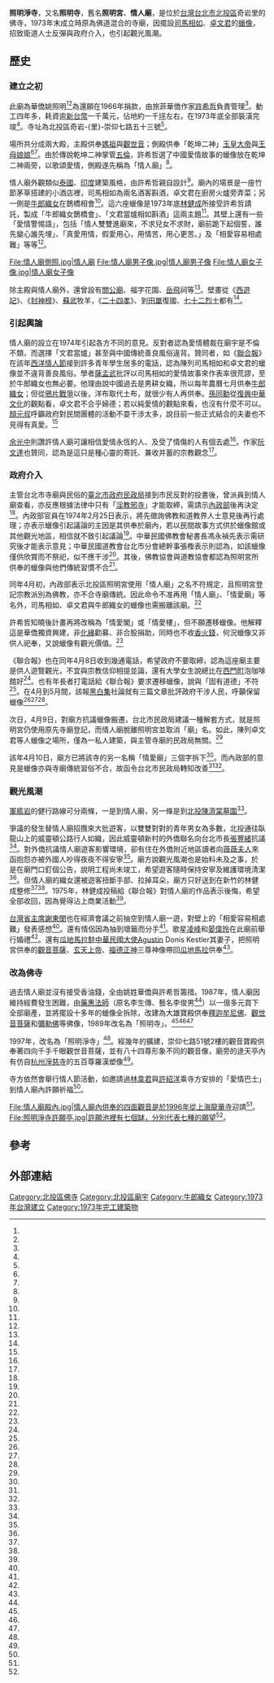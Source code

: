 
{{coord|25.131714|121.513836|display=title}}
{{東亞廟宇
| name =照明淨寺
| img =File:情人廟正面照.jpg
| img_capt = 位於照明淨寺內的情人廟。
| image_width =250px
| location = {{TWN}}[[台北市|台北市]][[北投區|北投區]]奇岩-{里}-崇仰七路53號
| god = 
| type = 
| struct = 
| open_year =1973年
| cere_date =
|}}
'''照明淨寺'''，又名'''照明寺'''，舊名'''照明宮'''、'''情人廟'''，是位於[[台灣|台灣]][[台北市|台北市]][[北投區|北投區]]奇岩里的佛寺，1973年末成立時原為佛道混合的寺廟，因擺設[[司馬相如|司馬相如]]、[[卓文君|卓文君]]的[[蠟像|蠟像]]，招致衛道人士反彈與政府介入，也引起觀光風潮。

==歷史==

===建立之初===
此廟為華僑姚照明<ref name="許麗珍"/><ref name="李大衛"/>為還願在1966年捐款，由旅菲華僑作家[[許希哲|許希哲]]負責管理<ref name="沈長祿"/>。動工四年多，耗資逾[[新台幣|新台幣]]一千萬元，佔地約一千[[坪|坪]]左右，在1973年底全部裝潢完竣<ref name="田新彬"/>。寺址為北投區奇岩-{里}-崇仰七路五十三號<ref name="李大衛"/>。

場所共分成兩大殿，主殿供奉[[媽祖|媽祖]]與[[觀世音|觀世音]]；側殿供奉「乾坤二神」[[玉皇大帝|玉皇大帝]]與[[王母娘娘|王母娘娘]]<ref name="沈長祿"/><ref name="郭淑敏3"/>。由於傳說乾坤二神掌管[[五倫|五倫]]，許希哲選了中國愛情故事的蠟像放在乾坤二神兩旁，以歌頌愛情，側殿遂先稱為「情人廟」<ref name="郭淑敏3"/>。

情人廟外觀類似[[泰國|泰國]]、[[印度|印度]]建築風格，由許希哲親自設計<ref name="郭淑敏3"/>。廟內的場景是一座竹節茅草搭建的小酒店裡，司馬相如為兩名酒客斟酒，卓文君在廚房火爐旁弄菜；另一側是[[牛郎織女|牛郎織女]]在鵲橋相會<ref name="田新彬"/>。這六座蠟像是1973年底[[林健成|林健成]]所接受許希哲請託，製成「牛郎織女鵲橋會」、「文君當爐相如斟酒」這兩主題<ref name="蠟像世界"/>。其壁上還有一些「愛情警惕語」，包括「情人雙雙進廟來，不求兒女不求財，廟前跪下起個誓，誰先變心誰先埋」、「真愛用情，假愛用心，用情苦，用心更苦。」及「相愛容易相處難」等等<ref name="郭淑敏2"/>。
<gallery>
File:情人廟側照.jpg|情人廟
File:情人廟男子像.jpg|情人廟男子像
File:情人廟女子像.jpg|情人廟女子像
</gallery>
除主殿與情人廟外，還曾設有[[關公廟|關公廟]]、福字花園、[[岳飛|岳飛]]祠等<ref name="沈長祿"/>。壁畫從《[[西遊記|西遊記]]》、《[[封神榜|封神榜]]》、[[蘇武|蘇武]]牧羊，《[[二十四孝|二十四孝]]》、到[[田單|田單]]復國、[[七十二烈士|七十二烈士]]都有<ref name="郭淑敏2"/>。

===引起輿論===
情人廟的設立在1974年引起各方不同的意見。反對者認為愛情體裁在廟宇是不倫不類，而選擇「文君當爐」甚至與中國傳統善良風俗違背。贊同者，如《[[聯合報|聯合報]]》在該年[[西洋情人節|西洋情人節]]接到許多青年學生居多的電話，認為陳列司馬相如和卓文君的蠟像並不違背善良風俗。學者[[薩孟武|薩孟武]]批評以司馬相如的愛情故事來作表率很荒謬，至於牛郎織女也無必要。他理由說中國過去是男耕女織，所以每年農曆七月供奉[[牛郎織女|牛郎織女]]；但從[[第一次鸦片战争|鴉片戰爭]]以後，洋布取代土布，就很少有人再供奉。[[孫同勳|孫同勳]]從[[中華文化復興運動|復興中華文化]]的觀點看，卓文君不合乎婦德；若以純愛情的觀點來看，也沒有什麼不可以。[[顏元叔|顏元叔]]呼籲政府對民間團體的活動不耍干涉太多，說目前一些正式結合的夫妻也不見得有真愛。<ref name="郭淑敏"/>

[[余光中|余光中]]則讚許情人廟可讓相信愛情永恆的人、及受了情傷的人有個去處<ref name="郭淑敏"/>。作家[[阮文達|阮文達]]也贊同，認為是這只是種心靈的寄託、兼收并蓄的宗教觀念<ref name="阮文達"/>。

===政府介入===
主管台北市寺廟與民俗的[[臺北市政府民政局|臺北市政府民政局]]接到市民反對的投書後，曾派員到情人廟查看，亦反應根據法律中只有「[[淫祀|淫教邪寺]]」才能取締，需請示[[中華民國內政部|內政部]]後再決定<ref name="郭淑敏3"/>。內政部官員在1974年2月25日表示，將先徵詢佛教和道教界人士意見後再行處理；亦表示蠟像引起議論的主因是其供奉於廟內，若以民間故事方式供於蠟像館或其他觀光地區，相信就不致引起議論<ref name="函請"/>。中華民國佛教會秘書長馮永禎先表示需研究後才能表示意見；中華民國道教會台北市分會總幹事張檉表示則認為，如該蠟像僅供欣賞而不祭祀，似不應干涉<ref name="教會"/>。其後，佛教協會與道教協會都認為照明宮所供奉的蠟像與他們傳統習慣不合<ref name="兩教"/>。

同年4月初，內政部表示北投區照明宮使用「情人廟」之名不符規定，且照明宮登記宗教派別為佛教，亦不合寺廟傳統。因此命令不准再用「情人廟」、「情愛廟」等名外，司馬相如、卓文君與牛郎織女的蠟像也需搬離該廟。<ref name="不符傳統"/>

許希哲知曉後計畫再將改稱為「情愛閣」或「情愛樓」，但不願遷移蠟像。他解釋這是華僑獨資興建，非[[化緣|化緣]]勸募、非合股捐助，同時也不收[[香火錢|香火錢]]，何況蠟像又非供人祀奉，又說蠟像有觀光價值。<ref name="更名"/>

《聯合報》也在同年4月8日收到幾通電話，希望政府不要取締，認為這座廟主要是供人遊覽觀光，不宜與宗教信仰相提並論，還有大學女生說總比在[[西門町|西門町]]泡咖啡館好<ref name="求情"/>。也有年長者打電話給《聯合報》要求遷移蠟像，說與「固有道德」不符<ref name="交換"/>。在4月到5月間，該報[[黑白集|黑白集]]社論就有三篇文章批評政府干涉人民，呼籲保留蠟像<ref name="黑白集1"/><ref name="黑白集2"/><ref name="黑白集3"/>。

次日，4月9日，對廟方抗議蠟像搬遷，台北市民政局建議一種解套方式，就是照明宮仍使用原先寺廟登記，而情人廟脫離照明宮並取消「廟」名。如此，陳列卓文君等人蠟像之場所，僅為一私人建築，與主管寺廟的民政局無關。<ref name="交換"/>

該年4月10日，廟方已將該寺的另一名稱「情愛廟」三個字拆下<ref name="拆招牌"/>。而內政部的意見是蠟像亦與寺廟傳統習俗不合，故函令台北市民政局轉知改善<ref name="不合"/><ref name="拆匾"/>。

===觀光風潮===
[[軍艦岩|軍艦岩]]的健行路線可分兩條，一是到情人廟，另一條是到[[北投陳濟棠墓園|北投陳濟棠墓園]]<ref name="施再滿"/>。

爭議的發生替情人廟招攬來大批遊客，以雙雙對對的青年男女為多數，北投通往臥龍山上的威靈頓公路行人如織，因此威靈頓新村的外僑聯名向台北市長[[張豐緒|張豐緒]]抗議<ref name="郭淑敏2"/>。對外僑抗議情人廟遊客影響環境，卻有住在外僑附近地區讀者向[[薇薇夫人|薇薇夫人]]來函抱怨亦被外國人吵得夜夜不得安寧<ref name="薇薇夫人"/>。廟方說觀光風潮也是始料未及之事，於是在廟門口釘個公告，說明工程尚未竣工，希望遊客隨時保持安寧及維護環境清潔<ref name="郭淑敏2"/>。但情人廟的織女還被遊客扭斷手部、拉掉耳朵，廟方只好送到在新竹的林健成整修<ref name="受傷"/><ref name="整容"/>。1975年，林健成投稿給《聯合報》對情人廟的作品表示後悔，希望全部收回，因為覺得沾上商業活動<ref name="林健成"/>。

[[台灣省主席|台灣省主席]][[謝東閔_(台灣)|謝東閔]]也在經濟會議之前抽空到情人廟一遊，對壁上的「相愛容易相處難」發表感想<ref name="省主席"/>。還有情侶因為抽到壞籤而分手<ref name="黃碧風"/>。歌星[[凌峰|凌峰]]和[[晏偉玲|晏偉玲]]在此廟前舉行婚禮<ref name="眷屬"/>。還有[[瓜地馬拉駐中華民國大使列表|瓜地馬拉駐中華民國大使]]Agustin Donis Kestler其妻子，把照明宮供奉的[[觀音菩薩|觀音菩薩]]、[[玄天上帝|玄天上帝]]、[[福德正神|福德正神]]三尊神像帶回[[瓜地馬拉|瓜地馬拉]]供奉<ref name="瓜國"/>。

===改為佛寺===
過去情人廟並沒有接受香油錢，全由姚姓華僑與許希哲籌措。1987年，情人廟因維持經費發生困難，由[[藥惠法師|藥惠法師]]（原名李生傳、藝名李俊男<ref name="姜炫煥"/>）以一億多元買下全部廟產，並將擺設十多年的蠟像全拆除，改建為大雄寶殿供奉[[釋迦牟尼佛|釋迦牟尼佛]]、[[觀世音菩薩|觀世音菩薩]]和[[彌勒佛|彌勒佛]]等佛像，1989年改名為「照明寺」。<ref name="沈長祿"/><ref name="不叫座"/><ref name="張夢瑞"/>

1997年，改名為「照明淨寺」<ref name="李大衛"/>。經幾年的擴建，崇仰七路51號2樓的觀音寶殿供奉著四向千手千眼觀世音菩薩，並有八十四尊形象不同的觀音像，廟旁的逯天亭內有仿自[[杭州淨慈寺|杭州淨慈寺]]的五百尊羅漢塑像<ref name="蘇嘉俐"/>。

寺方依然會舉行情人節活動，如邀請過[[林韋君|林韋君]]與[[許紹洋|許紹洋]]乘寺方安排的「愛情巴士」到情人廟內許願祈福<ref name="許麗珍"/>。
<gallery>
File:情人廟殿內.jpg|情人廟內供奉的四面觀音是於1996年從[[龙华寺_(上海)|上海龍華寺]]迎請<ref name="李大衛"/>。
File:照明淨寺許願亭.jpg|許願池裡有七個缽，分別代表七種的願望<ref name="李大衛"/>。
</gallery>
{{Portal box|台北|佛教}}

==參考==
{{reflist|35em|refs=
<ref name="施再滿">{{Cite news|url=|title=家庭經濟旅遊設計 健行軍艦岩丹鳳山|author=施再滿|language=zh-tw|newspaper=《民生報》|date=1982-02-19|accessdate=}}</ref>

<ref name="蘇嘉俐">{{Cite news|url=|title=照明寺由道教小廟轉化成佛寺殿八十四尊觀音像與五百尊羅漢塑像|author=蘇嘉俐|language=zh-tw|publisher=《中國時報》|date=1995-11-18|accessdate=}}</ref>

<ref name="李大衛">{{Cite news|url=http://www.epochtimes.com/b5/6/2/9/n1217942.htm|title=情人節上情人廟！|author=李大衛|language=zh-tw|publisher=《大紀元時報》|date=2006-02-09|accessdate=2017-02-14|archive-date=2019-07-14|archive-url=https://web.archive.org/web/20190714123353/http://www.epochtimes.com/b5/6/2/9/n1217942.htm|dead-url=no}}</ref>

<ref name="田新彬">{{Cite news|url=|title=情人廟即將落成 座落北投臥龍山上 供奉兩對恩愛男義 文君當爐鵲橋相會|author=田新彬|language=zh-tw|publisher=《聯合報》|date=1973-11-17|accessdate=}}</ref>

<ref name="郭淑敏3">{{Cite news|url=|title=情人有廟 構想甚妙 文君當爐 惹起風波 遙想相如當年 琴挑傳千古美談 而今衛道之士 指違背善良風俗|author=郭淑敏|language=zh-tw|publisher=《聯合報》|date=1974-02-14|accessdate=}}</ref>

<ref name="郭淑敏2">{{Cite news|url=|title=情人有廟 爭論未息 文君當爐 驚動官府 照明宮未落成．引來遊人如織 蠟像壁畫紛陳．真箇五花八門|author=郭淑敏|language=zh-tw|publisher=《聯合報》|date=1974-04-08|accessdate=}}</ref>

<ref name="郭淑敏">{{Cite news|url=|title=情人廟‧各說各話 薩孟武表示‧這種廟沒有意思 孫同勳認為‧不該供奉卓文君 顏元叔強調‧民間事無需多管 余光中要求‧勿提禮教且談情 民俗專家折衷之論 並不違背善俗良風|author=郭淑敏|language=zh-tw|publisher=《聯合報》|date=1974-02-15|accessdate=}}</ref>

<ref name="阮文達">{{Cite news|url=|title=隨緣隨筆「情人廟」|author=阮文達|language=zh-tw|publisher=《聯合報》|date=1974-02-17|accessdate=}}</ref>

<ref name="函請">{{Cite news|url=|title=情人廟供奉文君 是否恰當難以論定 市政府函請內政部核示 先徵詢釋道界人士意見|author=|language=zh-tw|publisher=《聯合報》|date=1974-02-26|accessdate=}}</ref>

<ref name="教會">{{Cite news|url=|title=情人廟．文君當壚 純欣賞．不應干預 道教會人士．作如是觀 佛教會表示．尚無意見|author=|language=zh-tw|publisher=《聯合報》|date=1974-03-01|accessdate=}}</ref>

<ref name="兩教">{{Cite news|url=|title=相如文君牛郎織女 情人廟難以安居 佛道兩教會答覆內政部 蠟像起議論遷居較適宜|author=|language=zh-tw|publisher=《聯合報》|date=1974-03-30|accessdate=}}</ref>

<ref name="不符傳統">{{Cite news|url=|title=「情人廟」不符傳統 卓文君「驅逐出境」 內政部已正式下達命令 飭北投照明宮立即正名|author=|language=zh-tw|publisher=《聯合報》|date=1974-04-05|accessdate=}}</ref>

<ref name="更名">{{Cite news|url=|title=情愛廟考慮更名 蠟像不打算遷移 民政局不表同意|author=|language=zh-tw|publisher=《聯合報》|date=1974-04-06|accessdate=}}</ref>

<ref name="求情">{{Cite news|url=|title=情人「妙」聽說將被取締 有人替它求情|author=|language=zh-tw|publisher=《聯合報》|date=1974-04-09|accessdate=}}</ref>

<ref name="黑白集1">{{Cite news|url=|title=《黑白集》少管閒事|author=|language=zh-tw|publisher=《聯合報》|date=1974-04-09|accessdate=}}</ref>

<ref name="黑白集2">{{Cite news|url=|title=《黑白集》易廟為祠|author=|language=zh-tw|publisher=《聯合報》|date=1974-04-11|accessdate=}}</ref>

<ref name="黑白集3">{{Cite news|url=|title=《黑白集》情人廟|author=|language=zh-tw|publisher=《聯合報》|date=1974-05-01|accessdate=}}</ref>

<ref name="交換">{{Cite news|url=|title=情人蠟像問題 官民交換意見 如果是其「廟」莫名 民政局就可以不理|author=|language=zh-tw|publisher=《聯合報》|date=1974-04-10|accessdate=}}</ref>
 
<ref name="拆招牌">{{Cite news|url=|title=情人廟宇拆招牌 蠟像去處待安排|author=|language=zh-tw|publisher=《聯合報》|date=1974-04-11|accessdate=}}</ref>

<ref name="不合">{{Cite news|url=|title=情人廟中蠟像 不合寺廟傳統 內政部特通知改善|author=|language=zh-tw|publisher=《聯合報》|date=1974-04-30|accessdate=}}</ref>

<ref name="拆匾">{{Cite news|url=|title=情愛廟拆匾 提改正計劃 陳設蠟像似無不合 盼能改名情人殿閣|author=|language=zh-tw|publisher=《聯合報》|date=1974-06-02|accessdate=}}</ref>

<ref name="蠟像世界">{{Cite news|url=|title=林健成的蠟像世界|author=|language=zh-tw|publisher=《經濟日報》|date=1974-08-06|accessdate=}}</ref>

<ref name="林健成">{{Cite news|url=|title=各說各話 趣談蠟像|author=林健成|language=zh-tw|publisher=《聯合報》|date=1975-09-25|accessdate=}}</ref>

<ref name="薇薇夫人">{{Cite news|url=|title=薇薇夫人專欄 請勿妨礙鄰居安甯|author=薇薇夫人|language=zh-tw|publisher=《聯合報》|date=1974-09-29|accessdate=}}</ref>

<ref name="省主席">{{Cite news|url=|title=若欲兩情相悅 必須相處以誠 省主席昨遊情人廟 對牆上字表示觀感|author=|language=zh-tw|publisher=《聯合報》|date=1975-03-26|accessdate=}}</ref>

<ref name="眷屬">{{Cite news|url=|title=歌星凌峰與晏偉玲 昨在情人廟成眷屬 千餘遊客在場道賀|author=|language=zh-tw|publisher=《聯合報》|date=1976-02-16|accessdate=}}</ref>

<ref name="瓜國">{{Cite news|url=|title=情人廟三神像 即將放洋赴美洲 瓜國大使夫人虔信觀音菩薩 連同玄天土地分靈迎回供奉|author=|language=zh-tw|publisher=《聯合報》|date=1976-04-19|accessdate=}}</ref>

<ref name="黃碧風">{{Cite news|url=|title=三千粉黛散後‧還君一塊淨土 走向「全家去」的 北投|author=黃碧風|language=zh-tw|publisher=《聯合報》|date=1979-11-27|accessdate=}}</ref>

<ref name="不叫座">{{Cite news|url=|title=愛情與麵包的抉擇﹖情人廟情聖不叫座 蠟像館改建拜佛祖|author=|language=zh-tw|publisher=《聯合報》|date=1987-01-27|accessdate=}}</ref>

<ref name="張夢瑞">{{Cite news|url=|title=情人廟 情人忘 愛情神話了斷|author=張夢瑞|language=zh-tw|publisher=《聯合報》|date=1990-05-22|accessdate=}}</ref>

<ref name="沈長祿">{{Cite news|url=|title=照明寺七十八年改名 以前叫情人廟|author=沈長祿|language=zh-tw|publisher=《聯合報》|date=1997-03-26|accessdate=}}</ref>

<ref name="許麗珍">{{Cite news|url=|title=情人廟 有愛情巴士 情侶成雙成對 相偕去許願 願天長地久|author=許麗珍|language=zh-tw|publisher=《聯合報》|date=2003-08-04|accessdate=}}</ref>

<ref name="受傷">{{Cite news|url=|title=織女蠟像受傷 整容暫別牛郎|author=|language=zh-tw|publisher=《聯合報》|date=1974-07-29|accessdate=}}</ref>

<ref name="姜炫煥">{{Cite news|url=|title=照明淨寺住藥慧法師,被檢舉歛財 調查人員南北大搜索|author=姜炫煥|language=zh-tw|publisher=《聯合報》|date=1997-03-26|accessdate=}}</ref>

<ref name="整容">{{Cite news|url=|title=蠟像遠道整容 織女風華如舊 林健成盼遊客不要動手|author=|language=zh-tw|publisher=《聯合報》|date=1974-08-02|accessdate=}}</ref>

}}

==外部連結==
{{commonscat|Zhaomingjing Temple}}

[[Category:北投區佛寺|Category:北投區佛寺]]
[[Category:北投區廟宇|Category:北投區廟宇]]
[[Category:牛郎織女|Category:牛郎織女]]
[[Category:1973年台灣建立|Category:1973年台灣建立]]
[[Category:1973年完工建築物|Category:1973年完工建築物]]